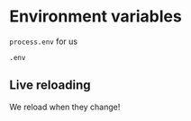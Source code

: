 # Environment variables

`process.env` for us

`.env`

## Live reloading

We reload when they change!
